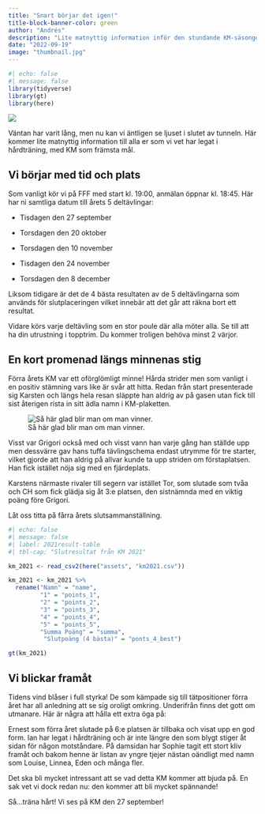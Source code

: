 ```yaml
---
title: "Snart börjar det igen!"
title-block-banner-color: green
author: "Andrés"
description: "Lite matnyttig information inför den stundande KM-säsongen"
date: "2022-09-19"
image: "thumbnail.jpg"
---
```


```r
#| echo: false
#| message: false
library(tidyverse)
library(gt)
library(here)
```

::: column-page
![](thumbnail.jpg)
:::

Väntan har varit lång, men nu kan vi äntligen se ljuset i slutet av tunneln. Här kommer lite matnyttig information till alla er som vi vet har legat i hårdträning, med KM som främsta mål.

## Vi börjar med tid och plats

Som vanligt kör vi på FFF med start kl. 19:00, anmälan öppnar kl. 18:45. Här har ni samtliga datum till årets 5 deltävlingar:

-   Tisdagen den 27 september

-   Torsdagen den 20 oktober

-   Torsdagen den 10 november

-   Tisdagen den 24 november

-   Torsdagen den 8 december

Liksom tidigare är det de 4 bästa resultaten av de 5 deltävlingarna som används för slutplaceringen vilket innebär att det går att räkna bort ett resultat.

Vidare körs varje deltävling som en stor poule där alla möter alla. Se till att ha din utrustning i topptrim. Du kommer troligen behöva minst 2 värjor.

## En kort promenad längs minnenas stig

Förra årets KM var ett oförglömligt minne! Hårda strider men som vanligt i en positiv stämning vars like är svår att hitta. Redan från start presenterade sig Karsten och längs hela resan släppte han aldrig av på gasen utan fick till sist återigen rista in sitt ädla namn i KM-plaketten.

![Så här glad blir man om man vinner.](karsten_seger.jpg){fig-alt="Karsten KM-vinnare 2021"}

Visst var Grigori också med och visst vann han varje gång han ställde upp men dessvärre gav hans tuffa tävlingschema endast utrymme för tre starter, vilket gjorde att han aldrig på allvar kunde ta upp striden om förstaplatsen. Han fick istället nöja sig med en fjärdeplats.

Karstens närmaste rivaler till segern var istället Tor, som slutade som tvåa och CH som fick glädja sig åt 3:e platsen, den sistnämnda med en viktig poäng före Grigori.

Låt oss titta på fårra årets slutsammanställning.

```r
#| echo: false
#| message: false
#| label: 2021result-table
#| tbl-cap: "Slutresultat från KM 2021"

km_2021 <- read_csv2(here("assets", "km2021.csv"))

km_2021 <- km_2021 %>% 
  rename("Namn" = "name", 
         "1" = "points_1", 
         "2" = "points_2",
         "3" = "points_3",
         "4" = "points_4",
         "5" = "points_5",
         "Summa Poäng" = "summa",
          "Slutpoäng (4 bästa)" = "ponts_4_best")

gt(km_2021)
```

## Vi blickar framåt

Tidens vind blåser i full styrka! De som kämpade sig till tätpositioner förra året har all anledning att se sig oroligt omkring. Underifrån finns det gott om utmanare. Här är några att hålla ett extra öga på:

Ernest som förra året slutade på 6:e platsen är tillbaka och visat upp en god form. Ian har legat i hårdträning och är inte längre den som blygt stiger åt sidan för någon motståndare. På damsidan har Sophie tagit ett stort kliv framåt och bakom henne är listan av yngre tjejer nästan oändligt med namn som Louise, Linnea, Eden och många fler.

Det ska bli mycket intressant att se vad detta KM kommer att bjuda på. En sak vet vi dock redan nu: den kommer att bli mycket spännande!

Så...träna hårt! Vi ses på KM den 27 september!
